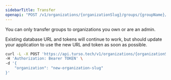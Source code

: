 ```yaml
---
sidebarTitle: Transfer
openapi: "POST /v1/organizations/{organizationSlug}/groups/{groupName}/transfer"
---
```


<Info>

You can only transfer groups to organizations you own or are an admin.

</Info>

<Warning>

Existing database URL and tokens will continue to work, but should update your application to use the new URL and token as soon as possible.

</Warning>

<RequestExample>

```bash cURL
curl -L -X POST 'https://api.turso.tech/v1/organizations/{organizationSlug}/groups/{groupName}/transfer' \
-H 'Authorization: Bearer TOKEN' \
-d '{
    "organization": "new-organization-slug"
}'
```

</RequestExample>
